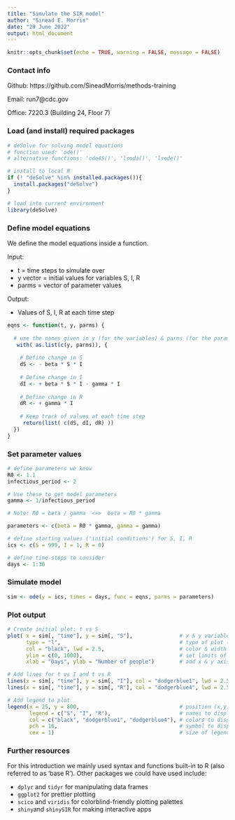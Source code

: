```yaml
---
title: "Simulate the SIR model"
author: "Sinead E. Morris"
date: "29 June 2022"
output: html_document
---
```


```r
knitr::opts_chunk$set(echo = TRUE, warning = FALSE, message = FALSE)
```

### Contact info

Github: https://github.com/SineadMorris/methods-training

Email: run7@cdc.gov

Office: 7220.3 (Building 24, Floor 7)

### Load (and install) required packages

```r
# deSolve for solving model equations
# function used: 'ode()' 
# alternative functions: 'ode45()', 'lsoda()', 'lsode()'

# install to local R
if (! "deSolve" %in% installed.packages()){
  install.packages("deSolve")
}

# load into current environment
library(deSolve)
```


### Define model equations

We define the model equations inside a function.

Input:

* t = time steps to simulate over
* y vector = initial values for variables S, I, R
* parms = vector of parameter values

Output:

* Values of S, I, R at each time step

```r
eqns <- function(t, y, parms) {
  
  # use the names given in y (for the variables) & parms (for the parameters)
   with( as.list(c(y, parms)), {
    
    # Define change in S
    dS <- - beta * S * I
    
    # Define change in I
    dI <- + beta * S * I - gamma * I
    
    # Define change in R
    dR <- + gamma * I
    
    # Keep track of values at each time step
     return(list( c(dS, dI, dR) ))
  })
}
```


### Set parameter values

```r
# define parameters we know
R0 <- 1.1
infectious_period <- 2

# Use these to get model parameters
gamma <- 1/infectious_period

# Note: R0 = beta / gamma  <=>  beta = R0 * gamma

parameters <- c(beta = R0 * gamma, gamma = gamma)

# define starting values ('initial conditions') for S, I, R
ics <- c(S = 999, I = 1, R = 0)

# define time-steps to consider
days <- 1:30
```


### Simulate model

```r
sim <- ode(y = ics, times = days, func = eqns, parms = parameters)
```


### Plot output

```r
# Create initial plot: t vs S
plot( x = sim[, "time"], y = sim[, "S"],               # x & y variables to plot
      type = "l",                                      # type of plot (l = line) 
      col = "black", lwd = 2.5,                        # color & width of line
      ylim = c(0, 1000),                               # set limits of y-axis 
      xlab = "Days", ylab = "Number of people")        # add x & y axis labels

# Add lines for t vs I and t vs R
lines(x = sim[, "time"], y = sim[, "I"], col = "dodgerblue1", lwd = 2.5)
lines(x = sim[, "time"], y = sim[, "R"], col = "dodgerblue4", lwd = 2.5)

# Add legend to plot
legend(x = 25, y = 800,                                # position (x,y) = top-left corner                
       legend = c("S", "I", "R"),                      # names to display for variables
       col = c("black", "dodgerblue1", "dodgerblue4"), # colors to display
       pch = 16,                                       # symbol to display (16 = circle)
       cex = 1)                                        # size of legend
```


### Further resources

For this introduction we mainly used syntax and functions built-in to R (also referred to as 'base R'). Other packages we could have used include:

* `dplyr` and `tidyr` for manipulating data frames
* `ggplot2` for prettier plotting
* `scico` and `viridis` for colorblind-friendly plotting palettes
* `shiny`and `shinySIR` for making interactive apps



